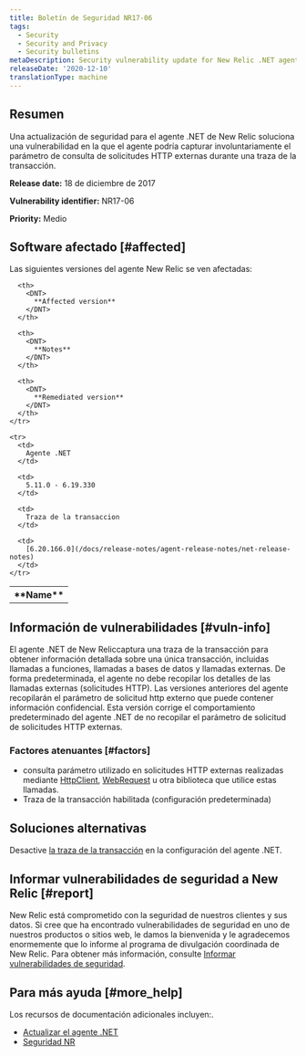 ```yaml
---
title: Boletín de Seguridad NR17-06
tags:
  - Security
  - Security and Privacy
  - Security bulletins
metaDescription: Security vulnerability update for New Relic .NET agent.
releaseDate: '2020-12-10'
translationType: machine
---
```


## Resumen

Una actualización de seguridad para el agente .NET de New Relic soluciona una vulnerabilidad en la que el agente podría capturar involuntariamente el parámetro de consulta de solicitudes HTTP externas durante una traza de la transacción.

<DNT>**Release date:**</DNT> 18 de diciembre de 2017

<DNT>**Vulnerability identifier:**</DNT> NR17-06

<DNT>**Priority:**</DNT> Medio

## Software afectado [#affected]

Las siguientes versiones del agente New Relic se ven afectadas:

<table>
  <tbody>
    <tr>
      <th>
        <DNT>
          **Name**
        </DNT>
      </th>

      <th>
        <DNT>
          **Affected version**
        </DNT>
      </th>

      <th>
        <DNT>
          **Notes**
        </DNT>
      </th>

      <th>
        <DNT>
          **Remediated version**
        </DNT>
      </th>
    </tr>

    <tr>
      <td>
        Agente .NET
      </td>

      <td>
        5.11.0 - 6.19.330
      </td>

      <td>
        Traza de la transaccion
      </td>

      <td>
        [6.20.166.0](/docs/release-notes/agent-release-notes/net-release-notes)
      </td>
    </tr>
  </tbody>
</table>

## Información de vulnerabilidades [#vuln-info]

El agente .NET de New Reliccaptura una traza de la transacción para obtener información detallada sobre una única transacción, incluidas llamadas a funciones, llamadas a bases de datos y llamadas externas. De forma predeterminada, el agente no debe recopilar los detalles de las llamadas externas (solicitudes HTTP). Las versiones anteriores del agente recopilarán el parámetro de solicitud http externo que puede contener información confidencial. Esta versión corrige el comportamiento predeterminado del agente .NET de no recopilar el parámetro de solicitud de solicitudes HTTP externas.

### Factores atenuantes [#factors]

* consulta parámetro utilizado en solicitudes HTTP externas realizadas mediante [HttpClient](https://msdn.microsoft.com/en-us/library/system.net.http.httpclient.aspx), [WebRequest](https://msdn.microsoft.com/en-us/library/system.net.webrequest.aspx) u otra biblioteca que utilice estas llamadas.
* Traza de la transacción habilitada (configuración predeterminada)

## Soluciones alternativas

Desactive [la traza de la transacción](/docs/agents/net-agent/configuration/net-agent-configuration#transaction_tracer) en la configuración del agente .NET.

## Informar vulnerabilidades de seguridad a New Relic [#report]

New Relic está comprometido con la seguridad de nuestros clientes y sus datos. Si cree que ha encontrado vulnerabilidades de seguridad en uno de nuestros productos o sitios web, le damos la bienvenida y le agradecemos enormemente que lo informe al programa de divulgación coordinada de New Relic. Para obtener más información, consulte [Informar vulnerabilidades de seguridad](/docs/security/new-relic-security/data-privacy/reporting-security-vulnerabilities).

## Para más ayuda [#more_help]

Los recursos de documentación adicionales incluyen:.

* [Actualizar el agente .NET](/docs/agents/net-agent/installation/update-net-agent)
* [Seguridad NR](https://newrelic.com/security)

